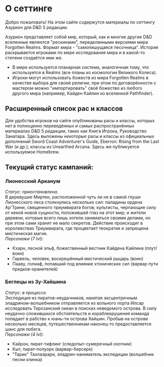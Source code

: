 # О сеттинге

Добро пожаловать! На этом сайте содержутся материалы по сеттингу Азурион для D&D 5 редакции.

Азурион представляет собой мир, который, как и многие другие D&D вселенные являются "рескинами", переделанными версиями мира
Forgotten Realms. Формат мира - "самопишущаяся песочница". История раскрывается игроками по мере исследования мира и в какой-то
степени создаётся ими же.

- В мире используется планарная система, аналогичная тому, что используется в Realms (все планы из космологии Великого Колеса).
- Игроки могут использовать божеств из мира Forgotten Realms в качестве выбора для своей религии, при этом по договорённости с
  мастером можно "импортировать" своё божество из любого другого мира (например, Кайден Кайлин из вселенной Pathfinder).

## Расширенный список рас и классов
Для удобства игроков на сайте опубликованы расы и классы, которых нет в полноценно переведённых и самых распространённых материалах
D&D 5 редакции, таких как Книга Игрока, Руководство Занатара. Здесь выложены _некоторые_ расы и классы из официальных дополнений Sword Coast
Adventurer's Guide, Eberron: Rising from the Last War (и др.); классы из Unearthed Arcana. Здесь же публикуется используемое Homebrew.

## Текущий статус кампаний:
### Лионесский Арканум
_Статус: приостановлена._  
В деревушке Миртен, расположенной чуть ли не в самой глуши Лионесского леса столкнулись несколько сил: паладины ордена Ар'Трини,
священного триумвирата богов; культисты, черпающие силу от некой новой сущности, положившей глаз на этот мир; и жители деревни,
которые всего лишь хотели заниматься своими делами, но при этом сами хранят не мало секретов. Действие происходит в королевствах
Триумвирата, где процветает теократия и запрещена мистическая магия.  
_Персонажи (7 lvl):_
- Кхарн, лесной эльф, божественный вестник Кайдена Кайлина (плут/воин)
- Гарвель, человек, воскрешённый мистический рыцарь (воин)
- Пааву, голиаф, попавший под влияние хтонических сил (варвар пути предков-хранителей)

### Беглецы из Зу-Хайшина
_Статус: в процессе._  
Экспедиция из пиратов-неудачников, нанятая эксцентричным эладрином-волшебником отправляется из вольного порта Илсар исследовать
Терозанский океан в поисках неведомого острова. В силу неудачно сложившихся обстоятельств и кораблекрушения команда попадает в рабство к
юань-ти острова Хайшин. Пробыв на острове несколько месяцев, путешественникам наконец-то предоставляется шанс для побега.  
_Персонажи (4 lvl):_
- Кайрон, пират-тифлинг (следопыт-сумеречный охотник)
- Кыт, пират-полуорк (варвар-берсерк)
- "Тарик" Тахлаэрари, эладрин-наниматель экспедиции (волшебник песни клинка)